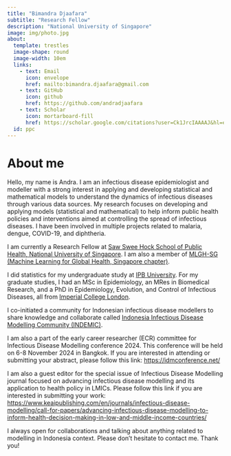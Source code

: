 ```yaml
---
title: "Bimandra Djaafara"
subtitle: "Research Fellow"
description: "National University of Singapore"
image: img/photo.jpg
about:
  template: trestles
  image-shape: round
  image-width: 10em
  links:
    - text: Email
      icon: envelope
      href: mailto:bimandra.djaafara@gmail.com
    - text: GitHub
      icon: github
      href: https://github.com/andradjaafara
    - text: Scholar
      icon: mortarboard-fill
      href: https://scholar.google.com/citations?user=Ck1JrcIAAAAJ&hl=en
  id: ppc
---
```

:::{#ppc}
# About me

Hello, my name is Andra. I am an infectious disease epidemiologist and modeller with a strong interest in applying and developing statistical and mathematical models to understand the dynamics of infectious diseases through various data sources. My research focuses on developing and applying models (statistical and mathematical) to help inform public health policies and interventions aimed at controlling the spread of infectious diseases. I have been involved in multiple projects related to malaria, dengue, COVID-19, and diphtheria.

I am currently a Research Fellow at [Saw Swee Hock School of Public Health, National University of Singapore](https://sph.nus.edu.sg/). I am also a member of [MLGH-SG (Machine Learning for Global Health, Singapore chapter)](https://mlgh-sg.com/).

I did statistics for my undergraduate study at [IPB University](https://stat.ipb.ac.id/). For my graduate studies, I had an MSc in Epidemiology, an MRes in Biomedical Research, and a PhD in Epidemiology, Evolution, and Control of Infectious Diseases, all from [Imperial College London](https://www.imperial.ac.uk/mrc-global-infectious-disease-analysis/).

I co-initiated a community for Indonesian infectious disease modellers to share knowledge and collaborate called [Indonesia Infectious Disease Modelling Community (INDEMIC)](https://sites.google.com/view/indemic/home).

I am also a part of the early career researcher (ECR) committee for Infectious Disease Modelling conference 2024. This conference will be held on 6-8 November 2024 in Bangkok. If you are interested in attending or submitting your abstract, please follow this link: <https://idmconference.net/>

I am also a guest editor for the special issue of Infectious Disease Modelling journal focused on advancing infectious disease modelling and its application to health policy in LMICs. Please follow this link if you are interested in submitting your work: <https://www.keaipublishing.com/en/journals/infectious-disease-modelling/call-for-papers/advancing-infectious-disease-modelling-to-inform-health-decision-making-in-low-and-middle-income-countries/>

I always open for collaborations and talking about anything related to modelling in Indonesia context. Please don't hesitate to contact me. Thank you!

:::
